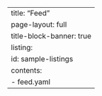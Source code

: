 ---
title: "Feed"
page-layout: full
title-block-banner: true
listing:
  id: sample-listings
  contents: 
    - feed.yaml
---